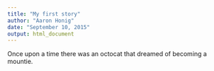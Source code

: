 ```yaml
---
title: "My first story"
author: "Aaron Honig"
date: "September 10, 2015"
output: html_document
---
```


Once upon a time there was an octocat that dreamed of becoming a mountie. 